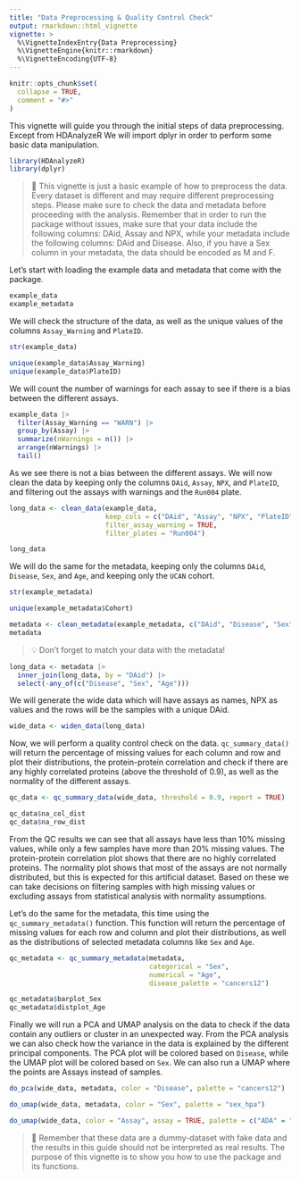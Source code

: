 ```yaml
---
title: "Data Preprocessing & Quality Control Check"
output: rmarkdown::html_vignette
vignette: >
  %\VignetteIndexEntry{Data Preprocessing}
  %\VignetteEngine{knitr::rmarkdown}
  %\VignetteEncoding{UTF-8}
---
```


```r
knitr::opts_chunk$set(
  collapse = TRUE,
  comment = "#>"
)
```

This vignette will guide you through the initial steps of data preprocessing. Except from HDAnalyzeR We will import dplyr in order to perform some basic data manipulation.

```r
library(HDAnalyzeR)
library(dplyr)
```

> 📓 This vignette is just a basic example of how to preprocess the data. Every dataset is different and may require different preprocessing steps. Please make sure to check the data and metadata before proceeding with the analysis. Remember that in order to run the package without issues, make sure that your data include the following columns: DAid, Assay and NPX, while your metadata include the following columns: DAid and Disease. Also, if you have a Sex column in your metadata, the data should be encoded as M and F.

Let's start with loading the example data and metadata that come with the package.

```r
example_data
example_metadata
```

We will check the structure of the data, as well as the unique values of the columns `Assay_Warning` and `PlateID`.

```r
str(example_data)

unique(example_data$Assay_Warning)
unique(example_data$PlateID)
```

We will count the number of warnings for each assay to see if there is a bias between the different assays.

```r
example_data |> 
  filter(Assay_Warning == "WARN") |> 
  group_by(Assay) |> 
  summarize(nWarnings = n()) |> 
  arrange(nWarnings) |> 
  tail()
```

As we see there is not a bias between the different assays. We will now clean the data by keeping only the columns `DAid`, `Assay`, `NPX`, and `PlateID`, and filtering out the assays with warnings and the `Run004` plate.

```r
long_data <- clean_data(example_data, 
                        keep_cols = c("DAid", "Assay", "NPX", "PlateID"),
                        filter_assay_warning = TRUE,
                        filter_plates = "Run004")

long_data
```
We will do the same for the metadata, keeping only the columns `DAid`, `Disease`, `Sex`, and `Age`, and keeping only the `UCAN` cohort.

```r
str(example_metadata)

unique(example_metadata$Cohort)
```

```r
metadata <- clean_metadata(example_metadata, c("DAid", "Disease", "Sex", "Age"), cohort = "UCAN")
metadata
```

> 💡 Don't forget to match your data with the metadata!

```r
long_data <- metadata |> 
  inner_join(long_data, by = "DAid") |> 
  select(-any_of(c("Disease", "Sex", "Age")))
```

We will generate the wide data which will have assays as names, NPX as values and the rows will be the samples with a unique DAid.

```r
wide_data <- widen_data(long_data)
```

Now, we will perform a quality control check on the data. `qc_summary_data()` will return the percentage of missing values for each column and row and plot their distributions, the protein-protein correlation and check if there are any highly correlated proteins (above the threshold of 0.9), as well as the normality of the different assays.

```r
qc_data <- qc_summary_data(wide_data, threshold = 0.9, report = TRUE)

qc_data$na_col_dist
qc_data$na_row_dist
```

From the QC results we can see that all assays have less than 10% missing values, while only a few samples have more than 20% missing values. The protein-protein correlation plot shows that there are no highly correlated proteins. The normality plot shows that most of the assays are not normally distributed, but this is expected for this artificial dataset. Based on these we can take decisions on filtering samples with high missing values or excluding assays from statistical analysis with normality assumptions.

Let's do the same for the metadata, this time using the `qc_summary_metadata()` function. This function will return the percentage of missing values for each row and column and plot their distributions, as well as the distributions of selected metadata columns like `Sex` and `Age`.

```r
qc_metadata <- qc_summary_metadata(metadata, 
                                   categorical = "Sex", 
                                   numerical = "Age", 
                                   disease_palette = "cancers12")

qc_metadata$barplot_Sex
qc_metadata$distplot_Age
```

Finally we will run a PCA and UMAP analysis on the data to check if the data contain any outliers or cluster in an unexpected way. From the PCA analysis we can also check how the variance in the data is explained by the different principal components. The PCA plot will be colored based on `Disease`, while the UMAP plot will be colored based on `Sex`. We can also run a UMAP where the points are Assays instead of samples.

```r
do_pca(wide_data, metadata, color = "Disease", palette = "cancers12")

do_umap(wide_data, metadata, color = "Sex", palette = "sex_hpa")

do_umap(wide_data, color = "Assay", assay = TRUE, palette = c("ADA" = "darkblue", "ABL1" = "red3", "ACAN" = "green3"))
```

> 📓 Remember that these data are a dummy-dataset with fake data and the results in this guide should not be interpreted as real results. The purpose of this vignette is to show you how to use the package and its functions.
